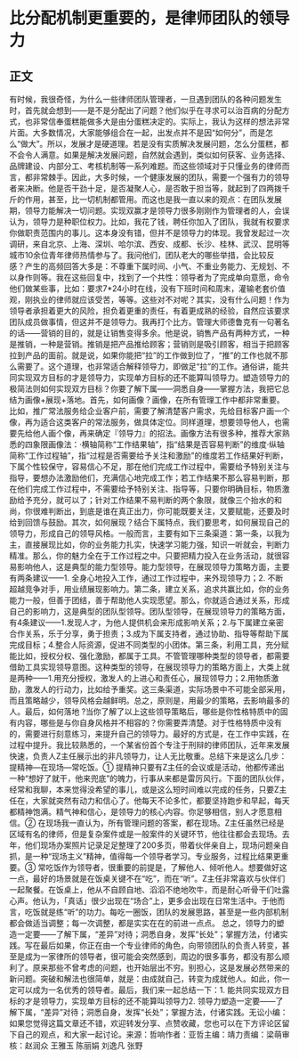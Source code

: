 # 比分配机制更重要的，是律师团队的领导力
## 正文
有时候，我很奇怪，为什么一些律师团队管理者，一旦遇到团队的各种问题发生时，首先就会想到——是不是分配出了问题？他们似乎在寻求可以治百病的分配方式，也非常信奉蛋糕能做多大是由分蛋糕决定的。实际上，我认为这样的想法非常片面。大多数情况，大家能够组合在一起，出发点并不是因“如何分”，而是怎么“做大”。所以，发展才是硬道理。若是没有实质解决发展问题，怎么分蛋糕，都不会令人满意。如果是解决发展问题，自然就会遇到，类似如何获客、业务选择、品牌建设、内部分工、考核机制等一系列难题。而这些领域对于只懂业务的律师而言，都非常棘手。因此，大多时候，一个健康发展的团队，需要一个强有力的领导者来决断。他是否干劲十足，是否凝聚人心，是否敢于担当等，就起到了四两拨千斤的作用，甚至，比一切机制都管用。而这也是我一直以来的观点：在团队发展期，领导力能解决一切问题。实现双赢才是领导力很多刚刚作为管理者的人，会误认为，领导力是种职位权力。比如，我花了钱，聘任你加入了团队，我就有权要求你做职责范围内的事儿。这本身没有错，但并不是领导力的体现。我曾发起过一次调研，来自北京、上海、深圳、哈尔滨、西安、成都、长沙、桂林、武汉、昆明等城市10余位青年律师热情参与了。我问他们，团队老大的哪些举措，会比较反感？产生的高频回答大多是：不尊重下属时间、小气、不重业务能力、无规划、不以身作则等。我在这些回复中，找到了一个共性：领导者为了完成单向意愿，命令他们做某些事，比如：要求7*24小时在线，没有下班时间和周末，灌输老套价值观，刚执业的律师就应该受苦，等等。这些对不对呢？其实，没有什么问题！作为领导者承担着更大的风险，担负着更重的责任，有着更成熟的经验，自然应该要求团队成员做事情，但这并不是领导力。我再打个比方。管理大师德鲁克有一句著名的话——营销的目的，就是让销售变得多余。他是说，销售产品有两种方式，一种是推销，一种是营销。推销是把产品推给顾客；营销则是吸引顾客，相当于把顾客拉到产品的面前。就是说，如果你能把“拉”的工作做到位了，“推”的工作也就不那么需要了。这个道理，也非常适合解释领导力，即做足“拉”的工作。通俗讲，能共同实现双方目标的才是领导力，实现单方目标的还不能算叫领导力。塑造领导力的极简法则如何实现双方目标？你要了解下属——洞悉自身——掌握方法，我把它总结为画像+展现+落地。首先，如何画像？画像，在所有管理工作中都非常重要。比如，推广常法服务给企业客户前，需要了解清楚客户需求，先给目标客户画一个像，再为适合这类客户的常法服务，做具体定位。同样道理，想要领导他人，也需要先给他人画个像，再来确定『领导力』的招法。画像方法有很多种，推荐大家熟悉的四象限画像法：·横轴简称“工作结果轴”，指“结果是否容易判断”的维度·纵轴简称“工作过程轴”，指“过程是否需要给予关注和激励”的维度若工作结果好判断，下属个性较保守，容易信心不足，那在他们完成工作过程中，需要给予特别关注与指导，要想办法激励他们，充满信心地完成工作；若工作结果不那么容易判断，那在他们完成工作过程中，不需要给予特别关注、指导等，只要你明确目标，物质激励给予充分，就可以了；针对工作结果不易判断的两个象限，就像三个抬水的和尚，你很难判断出，到底是谁在真正出力，你可能既要关注，又要赋能，还要及时给到回馈与鼓励。其次，如何展现？结合下属特点，我们要思考，如何展现自己的领导力，形成自己的领导风格。一般而言，主要有如下三条渠道：第一条，以我为主，直接展现比如，你的业务能力扎实，快速学习能力强，知识一听就会，判断力精准。那么，你的魅力全在于工作过程之中。只要把精力投入在业务活动，就很容易影响他人，这是典型的能力型领导。能力型领导，在展现领导力策略方面，主要有两条建议——1. 全身心地投入工作，通过工作过程中，来外现领导力；2. 不断超越竞争对手，用业绩展现影响力。第二条，建立关系，追求共赢比如，你的业务能力一般，但善于团结，善于帮助他人实现愿望。那么，你就适合通过关系，形成自己的影响力，这是典型的团队型领导。团队型领导，在展现领导力的策略方面，有4条建议——1.发现人才，为他人提供机会来形成影响关系；2.与下属建立亲密合作关系，乐于分享，勇于担责；3.成为下属支持者，通过协助、指导等帮助下属完成目标；4.整合人际资源，促进不同类型的小团体。第三条，利用工具，充分赋能比如，授权分权、强化激励，都属于工具。不管管理哪种类型的领导者，都需要借助工具实现领导意图。这种类型的领导，在展现领导力的策略方面上，大类上就是两种——1.用充分授权，激发人的上进心和责任心，展现领导力；2.用物质激励，激发人的行动力，比如给予重奖。这三条渠道，实际场景中不可能全部采用，而且策略越少，领导风格会越鲜明。总之，原则是，用最少的策略，去影响最多的人。最后，如何落地 ?当你了解了以上这些领导策略后，哪些是你性格特质中的固有内容，哪些是与你自身风格并不相容的？你需要弄清楚。对于性格特质中没有的，需要进行刻意练习，来提升自己的领导力。最好的方式是，在工作中实践，在过程中提升。我比较熟悉的，一个某省份首个专注于刑辩的律师团队，近年来发展快速，负责人Z主任展示出的非凡领导力，让人无比敬重。总结下来是这么几步：提精神—在现场—常吃饭。① 提精神只要有Z主任的会议或是活动，他都传递出一种“想好了就干，他来兜底”的魄力，行事从来都是雷厉风行。下面的团队伙伴，经常和我聊，本来觉得没希望的事儿，或是这么短时间难以完成的任务，只要Z主任在，大家就突然有动力和信心了。他每天不论多忙，都要坚持跑步和早起，每天都精神饱满。精气神和信心，是领导力的核心内容。你足够相信，别人才愿意相信。② 在现场我一直认为，所有管理问题的答案，都在现场。Z主任虽然已经是区域有名的律师，但是复杂案件或是一般案件的关键环节，他往往都会去现场。去年，他们现场办案照片记录足足整理了200多页，带着伙伴亲自上，现场问题亲自抓，是一种“现场主义”精神，值得每一个领导者学习。专业服务，过程比结果更重要。③ 常吃饭作为领导者，很重要的前提是，了解他人、倾听他人。想要做好这一点，最好的场景就是在饭桌关键不在“吃”，而在“听”。Z主任非常喜欢与伙伴们一起聚餐。在饭桌上，他从不自顾自地、滔滔不绝地吹牛，而是耐心听骨干们吐露心声。他认为，「真话」很少出现在“场合”上，更多会出现在日常生活中。于他而言，吃饭就是练“听”的功力。每吃一圈饭，团队的发展思路，甚至是一些内部机制都会做适当调整；每一次调整，都是实实在在的前进一点点。 总之，领导力的塑造一定要——了解下属，“差异”对待；洞悉自身，发挥“长处”；掌握方法，付诸实践。写在最后如果，你正在由一个专业律师的角色，向带领团队的负责人转变，甚至是成为一家律所的领导者，很可能会突然感到，周边的很多事务，都没有那么顺利了。原来那些不曾考虑的问题，也开始层出不穷。别担心，这是发展必然带来的新问题。突破和解法也很简单，就是：由成就自己，转变为成就他人。如此，你一定可以成为一名优秀的领导者。最后，我们来一起总结一下：1. 能共同实现双方目标的才是领导力，实现单方目标的还不能算叫领导力2. 领导力塑造一定要——了解下属，“差异”对待；洞悉自身，发挥“长处”；掌握方法，付诸实践。无讼小编：如果您觉得这篇文章还不错，欢迎转发分享、点赞收藏，您也可以在下方评论区留下自己的观点，和大家一起讨论。来源：哲响作者：亚哲主编：靖力责编：梁萌审核：赵润众 王雅玉 陈丽娟 刘逸凡 张野
